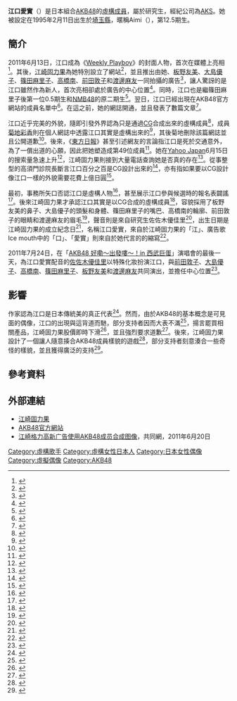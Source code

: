 {{NoteTA|G1=IT}}
{{Infobox AKB48 member
|名稱 =江口愛實
|日文原名 = 江口 愛実
|假名 = えぐち あいみ
|圖像 = 江口愛實.jpg 
|暱稱 = {{lang|ja|あいみ}}
|國籍 = {{JPN}}
|生年 = 1995
|生月 = 2
|生日 = 11
|出身地點 = {{JPN}}[[埼玉縣|埼玉縣]]
|身高 = 152cm
|出道作品 = 《[[飛翔入手|飛翔入手]]》
|出道日期 = 2011年6月13日
|加入時期 = 第12.5期
|經紀公司 = [[AKS|AKS]]
|所屬團體 = AKB48
|所屬隊伍 = Team 研究生
|前屬隊伍 = 
|選拔次數 = 
|第一屆總選舉排名 = 
|第二屆總選舉排名 = 
|第三屆總選舉排名 = 
|相關團體 = 
|官方網站 = http://www.akb48.co.jp/about/members/detail.php?name=eguchi_aimi AKB48公式サイト｜江口 愛実
}}
'''江口愛實'''（{{lang-ja|'''江口愛実'''}}）是日本組合[[AKB48|AKB48]]的[[虛構角色|虛構成員]]，屬於研究生，經紀公司為[[AKS|AKS]]。她被設定在1995年2月11日出生於[[埼玉縣|埼玉縣]]，暱稱Aimi（{{lang|ja|あいみ}}），第12.5期生。

==簡介==
2011年6月13日，江口成為《[[Weekly_Playboy|Weekly Playboy]]》的封面人物，首次在媒體上亮相<ref>{{cite web |language=ja |url=http://wpb.shueisha.co.jp/2011/06/13/5219/ |script-title=ja:AKB48に突如現れた超新星　“究極”美少女の江口愛実・16歳 |publisher=週プレNEWS |date=2011-06-13 |accessdate=2011-06-25 |archive-date=2014-08-12 |archive-url=https://web.archive.org/web/20140812053432/http://wpb.shueisha.co.jp/2011/06/13/5219/ |dead-url=yes }}</ref>。其後，[[江崎固力果|江崎固力果]]為她特別設立了網站<ref>{{cite web |language=ja |url=http://www.rbbtoday.com/article/2011/06/13/77868.html |script-title=ja:実在？ CG？ 衝撃デビューのAKB48江口愛実、グリコの特設サイトに！ |publisher=RBB TODAY |date=2011-06-13 |accessdate=2011-06-25 |archive-date=2016-03-28 |archive-url=https://web.archive.org/web/20160328170132/http://www.rbbtoday.com/article/2011/06/13/77868.html |dead-url=no }}</ref>，並且推出由她、[[板野友美|板野友美]]、[[大島優子|大島優子]]、[[篠田麻里子|篠田麻里子]]、[[高橋南|高橋南]]、[[前田敦子|前田敦子]]和[[渡邊麻友|渡邊麻友]]一同拍攝的廣告<ref>{{cite web |language=ja |url=http://natalie.mu/music/news/51186 |script-title=ja:AKB48、謎の新メンバー含む7人で「アイスの実」CM出演 |publisher=natalie |date=2011-06-14 |accessdate=2011-06-25 |archive-date=2020-11-12 |archive-url=https://web.archive.org/web/20201112010006/https://natalie.mu/music/news/51186 |dead-url=no }}</ref>，讓人驚訝的是江口雖然作為新人，首次亮相卻處於廣告的中心位置<ref>{{cite web |language=ja |url=http://beauty.oricon.co.jp/news/88773/full/ |script-title=ja:AKB48の“究極新人”江口愛実、前田＆大島ら抑えCMで異例のセンターデビュー |publisher=[[Oricon|Oricon]] |date=2011-06-14 |accessdate=2011-06-25 |archive-date=2021-01-26 |archive-url=https://web.archive.org/web/20210126171205/https://beauty.oricon.co.jp/news/88773/full/ |dead-url=no }}</ref>。同時，江口也是繼篠田麻里子後第一位0.5期生和[[NMB48|NMB48]]的原二期生<ref>{{cite web|language=ja |url=http://www.daily.co.jp/gossip/article/2011/06/14/0004169580.shtml |script-title=ja:実在？ＣＧ？ＡＫＢの“超大型新人”いきなりセンター！ |publisher=Daily Sports Online |date=2011-06-14 |accessdate=2011-06-25 |deadurl=yes |archiveurl=https://web.archive.org/web/20110617061020/http://www.daily.co.jp/gossip/article/2011/06/14/0004169580.shtml |archivedate=2011-06-17 }}</ref>。翌日，江口已經出現在AKB48官方網站的成員名單中<ref>{{cite web |language=ja |url=http://www.rbbtoday.com/article/2011/06/14/77903.html |script-title=ja:「CG？」と話題、江口愛実のプロフィールがAKB48公式HPに！CMの先行公開も開始 |publisher=RBB TODAY |date=2011-06-14 |accessdate=2011-06-25 |archive-date=2020-08-14 |archive-url=https://web.archive.org/web/20200814175113/https://www.rbbtoday.com/article/2011/06/14/77903.html |dead-url=no }}</ref>。在這之前，她的網誌開通，並且發表了數篇文章<ref>{{cite web |language=ja |url=http://www.j-cast.com/2011/06/15098556.html?p=all |script-title=ja:目が前田、鼻は板野、髪型大島？ AKB江口愛実巡り大盛り上がり |publisher=J-CAST |date=2011-06-15 |accessdate=2011-06-25 |archive-date=2019-10-19 |archive-url=https://web.archive.org/web/20191019144633/https://www.j-cast.com/2011/06/15098556.html?p=all |dead-url=no }}</ref>。

江口近乎完美的外貌，隨即引發外界認為只是通過[[電腦圖學|CG]]合成出來的虛構成員<ref>{{cite web|language=ja|url=http://headlines.yahoo.co.jp/hl?a=20110615-00000000-sanspo-ent |script-title=ja:ＡＫＢ“神の新人”江口愛実、ＣＧ疑惑！ |publisher=Yahoo Japan |date=2011-06-15 |accessdate=2011-06-25 |archiveurl=https://web.archive.org/web/20110618180555/http://headlines.yahoo.co.jp/hl?a=20110615-00000000-sanspo-ent |archivedate=2011-06-18 |deadurl=yes }}</ref>，成員[[菊地彩香|菊地彩香]]則在個人網誌中透露江口其實是虛構出來的<ref>{{cite web |language=ja |url=http://www.j-cast.com/2011/06/14098391.html?p=all |script-title=ja:AKB大物新人江口愛実　実は合成CGだった？ |publisher=J-CAST |date=2011-06-14 |accessdate=2011-06-25 |archive-date=2020-12-04 |archive-url=https://web.archive.org/web/20201204182509/https://www.j-cast.com/2011/06/14098391.html?p=all |dead-url=no }}</ref>，其後菊地刪除該篇網誌並且公開道歉<ref>{{cite web |language=ja |url=http://www.oricon.co.jp/news/entertainment/88912/full/ |script-title=ja:AKB新メンバー騒動を菊地あやかが謝罪　秋元氏より激励メール届く |publisher=[[Oricon|Oricon]] |date=2011-06-16 |accessdate=2011-06-25 |archive-date=2013-06-03 |archive-url=https://web.archive.org/web/20130603081856/http://www.oricon.co.jp/news/entertainment/88912/full/ |dead-url=no }}</ref>。後來，《[[東方日報_(香港)|東方日報]]》甚至引述網友的言論指江口是死於交通意外，為了一償出道的心願，因此把她塑造成第49位成員<ref>{{cite web |url=http://orientaldaily.on.cc/cnt/entertainment/20110615/00288_030.html?pubdate=20110615 |title=江口被揭優子化身 |publisher=[[東方日報_(香港)|東方日報]] |date=2011-06-15 |accessdate=2011-06-25 |archive-date=2016-03-05 |archive-url=https://web.archive.org/web/20160305061203/http://orientaldaily.on.cc/cnt/entertainment/20110615/00288_030.html?pubdate=20110615 |dead-url=no }}</ref>。她在[[雅虎|Yahoo Japan]]6月15日的搜索量急速上升<ref>{{cite web|language=ja|url=http://mantan-web.jp/2011/06/15/20110615dog00m200043000c.html |script-title=ja:＜Yahoo!検索急上昇ワード＞6月15日 「江口愛実」「TEAMLAB BODY」「LASONiC」など |publisher=MANTANWEB |date=2011-06-15 |accessdate=2011-06-25 |archiveurl=https://archive.is/20120711091130/http://mantan-web.jp/2011/06/15/20110615dog00m200043000c.html |archivedate=2012-07-11 |deadurl=yes }}</ref>，江崎固力果則接到大量電話查詢她是否真的存在<ref>{{cite web |language=ja |url=http://www.sponichi.co.jp/entertainment/news/2011/06/16/kiji/K20110616001027200.html |script-title=ja:ＡＫＢ新ＣＭセンターＣＧ論争　グリコ「苦しいんです」 |publisher=Sponichi Annex |date=2011-06-16 |accessdate=2011-06-25 |archive-date=2019-10-19 |archive-url=https://web.archive.org/web/20191019073921/https://www.sponichi.co.jp/entertainment/news/2011/06/16/kiji/K20110616001027200.html |dead-url=no }}</ref>。從事整型的高須門診院長{{Link-ja|高須幹彌|高須幹弥}}斷言江口百分之百是CG設計出來的<ref>{{cite web |language=ja |url=http://www.cinematoday.jp/page/N0033104 |script-title=ja:高須クリニック院長、話題の新人・江口愛実は「100％合成CG」と断言！総選挙後に前田敦子や大島優子になりたい人が急増中 |publisher=CINEMATODAY |date=2011-06-16 |accessdate=2011-06-25 |archive-date=2016-03-04 |archive-url=https://web.archive.org/web/20160304094835/http://www.cinematoday.jp/page/N0033104 |dead-url=no }}</ref>，亦有指如果要以CG設計像江口一樣的外貌需要花費上億日圓<ref>{{cite web |url=http://orientaldaily.on.cc/cnt/entertainment/20110616/00288_011.html?pubdate=20110616 |title=AKB48孖倉木麻衣獻Sing |publisher=[[東方日報_(香港)|東方日報]] |date=2011-06-16 |accessdate=2011-06-25 |archive-date=2019-11-07 |archive-url=https://web.archive.org/web/20191107235117/https://orientaldaily.on.cc/cnt/entertainment/20110616/00288_011.html?pubdate=20110616 |dead-url=no }}</ref>。

最初，事務所矢口否認江口是虛構人物<ref>{{cite web |url=http://www.881903.com/Page/ZH-TW/newsdetail.aspx?ItemId=372526 |title=AKB新女江口愛實唔係人？ |publisher=[[商業電台|商業電台]] |date=2011-06-14 |accessdate=2011-06-25 |archive-date=2017-01-04 |archive-url=https://web.archive.org/web/20170104164314/http://www.881903.com/Page/ZH-TW/newsdetail.aspx?ItemId=372526 |dead-url=no }}</ref>，甚至展示江口參與候選時的報名表闢謠<ref>{{cite web |url=http://udn.com/NEWS/ENTERTAINMENT/ENT5/6400464.shtml |title=AKB48新成員「江口愛實」 是假人？ |publisher=[[聯合新聞網|聯合新聞網]] |date=2011-06-17 |accessdate=2011-06-25 |archive-date=2011-06-20 |archive-url=https://web.archive.org/web/20110620053003/http://udn.com/NEWS/ENTERTAINMENT/ENT5/6400464.shtml |dead-url=no }}</ref>。後來江崎固力果才承認江口其實是以CG合成的虛構成員<ref>{{cite web|language=ja|url=http://mantan-web.jp/2011/06/20/20110620dog00m200002000c.html |script-title=ja:＜AKB48＞江口愛実の正体は？　メンバー6人の顔をCG合成　体は大島、声は研究生 |publisher=MANTANWEB |date=2011-06-20 |accessdate=2011-06-25 |archiveurl=https://archive.is/20120710003125/http://mantan-web.jp/2011/06/20/20110620dog00m200002000c.html |archivedate=2012-07-10 |deadurl=yes }}</ref>，容貌採用了板野友美的鼻子、大島優子的頭髮和身體、篠田麻里子的嘴巴、高橋南的輪廓、前田敦子的眼睛和渡邊麻友的眉毛<ref>{{cite web |language=ja |url=http://www.oricon.co.jp/news/movie/88968/full/ |script-title=ja:AKB48“江口愛実”の正体が判明！ 顔はメンバー6人のCG合成、声の担当は研究生だった |publisher=[[Oricon|Oricon]] |date=2011-06-20 |accessdate=2011-06-25 |archive-date=2013-05-26 |archive-url=https://web.archive.org/web/20130526033819/http://www.oricon.co.jp/news/movie/88968/full/ |dead-url=no }}</ref>，聲音則是來自研究生佐佐木優佳里<ref>{{cite web |language=ja |url=http://www.cinematoday.jp/page/N0033171 |script-title=ja:AKB48江口愛実、胸躍る夢の企画から誕生した新メンバーのすべてが明らかに！ |publisher=CINEMATODAY |date=2011-06-20 |accessdate=2011-06-25 |archive-date=2016-08-21 |archive-url=https://web.archive.org/web/20160821151026/http://www.cinematoday.jp/page/N0033171 |dead-url=no }}</ref>，出生日期是江崎固力果的成立紀念日<ref>{{cite web|language=ja|url=http://headlines.yahoo.co.jp/hl?a=20110620-00000500-sanspo-ent |script-title=ja:ＡＫＢ新メンバー江口はやはりＣＧ！パーツも判明 |publisher=Yahoo Japan |date=2011-06-20 |accessdate=2011-06-25 |archiveurl=https://web.archive.org/web/20110622131435/http://headlines.yahoo.co.jp/hl?a=20110620-00000500-sanspo-ent |archivedate=2011-06-22 |deadurl=yes }}</ref>，名稱江口愛實，來自於江崎固力果的「江」、廣告歌Ice mouth中的「口」、「愛實」則來自於她代言的{{Link-ja|冰果實|アイスの実}}的縮寫<ref>{{cite web|language=ja|url=http://headlines.yahoo.co.jp/hl?a=20110620-00000000-maiall-ent |script-title=ja:＜ＡＫＢ４８＞江口愛実はやはりＣＧだった！　鼻は板野、髪は大島…２０日新ＣＭ |publisher=Yahoo Japan |date=2011-06-20 |accessdate=2011-06-25 |archiveurl=https://web.archive.org/web/20110629141547/http://headlines.yahoo.co.jp/hl?a=20110620-00000000-maiall-ent |archivedate=2011-06-29 |deadurl=yes }}</ref>。

2011年7月24日，在「[[AKB48西武巨蛋演唱會|AKB48 好嘞～出發嘍～！in 西武巨蛋]]」演唱會的最後一天，為江口愛實配音的[[佐佐木優佳里|佐佐木優佳里]]以特殊化妝扮演江口，與[[前田敦子|前田敦子]]、[[大島優子|大島優子]]、[[高橋南|高橋南]]、[[篠田麻里子|篠田麻里子]]、[[板野友美|板野友美]]和[[渡邊麻友|渡邊麻友]]共同演出，並擔任中心位置<ref>{{cite web |language=ja |url=http://www.oricon.co.jp/news/music/2000118/full/ |script-title=ja:CGのはずが…“リアル江口”登場にAKBファン騒然 |publisher=[[Oricon|Oricon]] |date=2011-07-25 |accessdate=2012-05-30 |archive-date=2011-12-30 |archive-url=https://web.archive.org/web/20111230101529/http://www.oricon.co.jp/news/music/2000118/full/ |dead-url=no }}</ref>。

==影響==
作家{{Link-ja|山下柚實|山下柚実}}認為江口是日本傳統美的真正代表<ref>{{cite web |language=ja |url=http://www.news-postseven.com/archives/20110622_23752.html |script-title=ja:江口愛実に「この顔こそが1000年を超える日本の伝統美」説出る |publisher=NEWSポストセブン |date=2011-06-22 |accessdate=2011-06-25 |archive-date=2012-04-01 |archive-url=https://web.archive.org/web/20120401045959/http://www.news-postseven.com/archives/20110622_23752.html |dead-url=no }}</ref>。然而，由於AKB48的基本概念是可見面的偶像，江口的出現與這背道而馳，部分支持者因而大表不滿<ref>{{cite web |url=http://news.sina.com.hk/news/15/1/1/2360449/1.html|title=AKB48江口愛實 證實為CG假人 |publisher=[[明報|明報]] |date=2011-06-20 |accessdate=2011-06-25 |deadurl=yes |archiveurl=https://web.archive.org/web/20111016105929/http://news.sina.com.hk/news/15/1/1/2360449/1.html |archivedate=2011-10-16 }}</ref>，揚言罷買相關產品，江崎固力果股價即時下滑<ref>{{cite web |url=http://news.singtao.ca/toronto/2011-06-20/entertainment1308550284d3255507.html |title=江口愛實累代言股價跌 |publisher=[[星島日報|星島日報]] |date=2011-06-20 |accessdate=2011-06-25 |archive-url=https://web.archive.org/web/20110627113213/http://news.singtao.ca/toronto/2011-06-20/entertainment1308550284d3255507.html |archive-date=2011-06-27 |dead-url=yes }}</ref>，並且強烈要求道歉<ref>{{cite web |url=http://www.singpao.com/NewsArticle.aspx?NewsID=178071&Lang=tc |title=AKB48新成員江口愛實為「合成人」　粉絲憤怒要求道歉 |publisher=[[成報|成報]] |date=2011-06-21 |accessdate=2011-06-25 |deadurl=yes |archiveurl=https://web.archive.org/web/20110630061043/http://www.singpao.com/NewsArticle.aspx?NewsID=178071&Lang=tc |archivedate=2011-06-30 }}</ref>。後來，江崎固力果設計了一個讓人隨意揍合AKB48成員樣貌的遊戲<ref>{{cite web|language=ja|url=http://hochi.yomiuri.co.jp/entertainment/news/20110619-OHT1T00286.htm|script-title=ja:ＡＫＢ江口愛実　やっぱり合成…５００万通りの顔制作可能|publisher=スポーツ報知|date=2011-06-20|accessdate=2011-06-25|deadurl=yes|archiveurl=https://web.archive.org/web/20110623044644/http://hochi.yomiuri.co.jp/entertainment/news/20110619-OHT1T00286.htm|archivedate=2011-06-23}}</ref>，部分支持者刻意湊合一些奇怪的樣貌，並且獲得廣泛的支持<ref>{{cite web |url=http://news.sina.com.hk/news/15/1/1/2361416/1.html |title=AKB48遭歌迷惡搞 |publisher=[[明報|明報]] |date=2011-06-21 |accessdate=2011-06-25 |deadurl=yes |archiveurl=https://web.archive.org/web/20110625103006/http://news.sina.com.hk/news/15/1/1/2361416/1.html |archivedate=2011-06-25 }}</ref>。

==參考資料==
{{reflist|2}}

==外部連結==
*[http://www.icenomi.com/top/index.html 江崎固力果] {{Wayback|url=http://www.icenomi.com/top/index.html |date=20120603182708 }}{{ja}}
*[http://www.akb48.co.jp/about/members/detail.php?name=eguchi_aimi AKB48官方網站] {{Wayback|url=http://www.akb48.co.jp/about/members/detail.php?name=eguchi_aimi |date=20130502125424 }}{{ja}}
*[http://china.kyodonews.jp/news/2011/06/11237.html 江崎格力高新广告使用AKB48成员合成图像]，共同網，2011年6月20日{{zh-hans}}

{{AKB48}}

{{DEFAULTSORT:Eguchi, Aimi}}
[[Category:虛構歌手|Category:虛構歌手]]
[[Category:虛構女性日本人|Category:虛構女性日本人]]
[[Category:日本女性偶像|Category:日本女性偶像]]
[[Category:虛擬偶像|Category:虛擬偶像]]
[[Category:AKB48|Category:AKB48]]